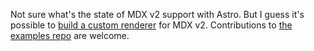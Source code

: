 Not sure what's the state of MDX v2 support with Astro. But I guess it's possible to [build a custom renderer](https://docs.astro.build/en/reference/renderer-reference/#building-your-own-renderer) for MDX v2. Contributions to [the examples repo](https://github.com/code-hike/examples) are welcome.
